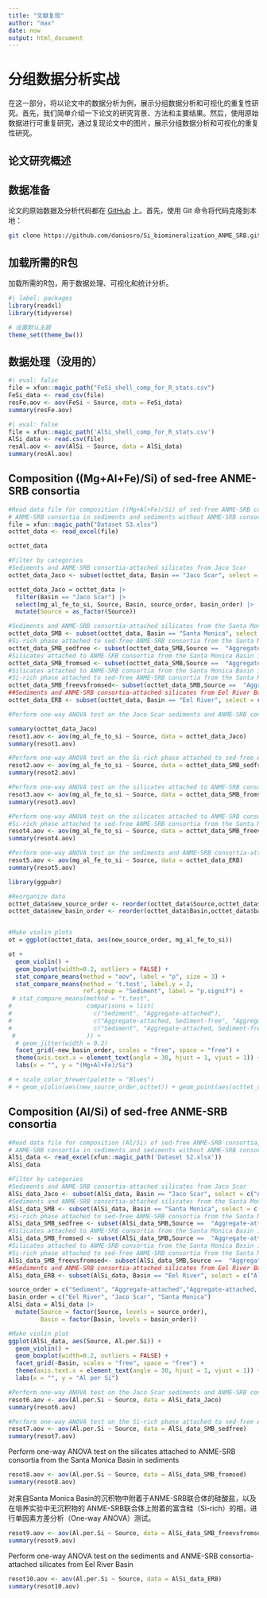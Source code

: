 ---
title: "文献复现"
author: "max"
date: now
output: html_document
---

# 分组数据分析实战

在这一部分，将以论文中的数据分析为例，展示分组数据分析和可视化的重复性研究。首先，我们简单介绍一下论文的研究背景、方法和主要结果。然后，使用原始数据进行可重复研究，通过复现论文中的图片，展示分组数据分析和可视化的重复性研究。

## 论文研究概述

## 数据准备

论文的原始数据及分析代码都在 [GitHub](https://github.com/daniosro/Si_biomineralization_ANME_SRB.git) 上。首先，使用 Git 命令将代码克隆到本地：

```bash
git clone https://github.com/daniosro/Si_biomineralization_ANME_SRB.git --depth 1
```

## 加载所需的R包

加载所需的R包，用于数据处理、可视化和统计分析。

```{r}
#| label: packages 
library(readxl)
library(tidyverse)
```

```{r}
# 设置默认主题
theme_set(theme_bw())
```

## 数据处理（没用的）

```{r}
#| eval: false
file = xfun::magic_path("FeSi_shell_comp_for_R_stats.csv")
FeSi_data <- read_csv(file)
resFe.aov <- aov(FeSi ~ Source, data = FeSi_data)
summary(resFe.aov)
```


```{r}
#| eval: false
file = xfun::magic_path('AlSi_shell_comp_for_R_stats.csv')
AlSi_data <- read.csv(file)
resAl.aov <- aov(AlSi ~ Source, data = AlSi_data)
summary(resAl.aov)
```

## Composition ((Mg+Al+Fe)/Si) of sed-free ANME-SRB consortia

```{r}

#Read data file for composition ((Mg+Al+Fe)/Si) of sed-free ANME-SRB consortia,
# ANME-SRB consortia in sediments and sediments without ANME-SRB consortia
file = xfun::magic_path("Dataset S3.xlsx")
octtet_data <- read_excel(file)

octtet_data
```


```{r}
#Filter by categories
#Sediments and ANME-SRB consortia-attached silicates from Jaco Scar
octtet_data_Jaco <- subset(octtet_data, Basin == "Jaco Scar", select = c("mg_al_fe_to_si","Source","Basin","source_order","basin_order"))

octtet_data_Jaco = octtet_data |> 
  filter(Basin == "Jaco Scar") |> 
  select(mg_al_fe_to_si, Source, Basin, source_order, basin_order) |> 
  mutate(Source = as_factor(Source))

#Sediments and ANME-SRB consortia-attached silicates from the Santa Monica Basin
octtet_data_SMB <- subset(octtet_data, Basin == "Santa Monica", select = c("mg_al_fe_to_si","Source","Basin","source_order","basin_order"))
#Si-rich phase attached to sed-free ANME-SRB consortia from the Santa Monica Basin in incubations
octtet_data_SMB_sedfree <- subset(octtet_data_SMB,Source ==  "Aggregate-attached, Sediment-free" | Source ==  "Sediment", select = c("mg_al_fe_to_si","Source","Basin","source_order","basin_order"))
#Silicates attached to ANME-SRB consortia from the Santa Monica Basin in sediments
octtet_data_SMB_fromsed <- subset(octtet_data_SMB,Source ==  "Aggregate-attached" | Source ==  "Sediment", select = c("mg_al_fe_to_si","Source","Basin","source_order","basin_order"))
#Silicates attached to ANME-SRB consortia from the Santa Monica Basin in sediments and 
#Si-rich phase attached to sed-free ANME-SRB consortia from the Santa Monica Basin in incubations
octtet_data_SMB_freevsfromsed<- subset(octtet_data_SMB,Source ==  "Aggregate-attached" | Source ==  "Aggregate-attached, Sediment-free", select = c("mg_al_fe_to_si","Source","Basin","source_order","basin_order"))
##Sediments and ANME-SRB consortia-attached silicates from Eel River Basin
octtet_data_ERB <- subset(octtet_data, Basin == "Eel River", select = c("mg_al_fe_to_si","Source","Basin","source_order","basin_order"))
```


```{r}

#Perform one-way ANOVA test on the Jaco Scar sediments and ANME-SRB consortia-attached silicates

summary(octtet_data_Jaco)
resot1.aov <- aov(mg_al_fe_to_si ~ Source, data = octtet_data_Jaco)
summary(resot1.aov)
```


```{r}

#Perform one-way ANOVA test on the Si-rich phase attached to sed-free ANME-SRB consortia from the Santa Monica Basin in incubations
resot2.aov <- aov(mg_al_fe_to_si ~ Source, data = octtet_data_SMB_sedfree)
summary(resot2.aov)
```

```{r}

#Perform one-way ANOVA test on the silicates attached to ANME-SRB consortia from the Santa Monica Basin in sediments
resot3.aov <- aov(mg_al_fe_to_si ~ Source, data = octtet_data_SMB_fromsed)
summary(resot3.aov)
```

```{r}

#Perform one-way ANOVA test on the silicates attached to ANME-SRB consortia from the Santa Monica Basin in sediments and 
#Si-rich phase attached to sed-free ANME-SRB consortia from the Santa Monica Basin in incubations
resot4.aov <- aov(mg_al_fe_to_si ~ Source, data = octtet_data_SMB_freevsfromsed)
summary(resot4.aov)
```

```{r}

#Perform one-way ANOVA test on the sediments and ANME-SRB consortia-attached silicates from Eel River Basin
resot5.aov <- aov(mg_al_fe_to_si ~ Source, data = octtet_data_ERB)
summary(resot5.aov)
```


```{r}
library(ggpubr)

#Reorganize data
octtet_data$new_source_order <- reorder(octtet_data$Source,octtet_data$source_order)
octtet_data$new_basin_order <- reorder(octtet_data$Basin,octtet_data$basin_order)


#Make violin plots
ot = ggplot(octtet_data, aes(new_source_order, mg_al_fe_to_si))

ot + 
  geom_violin() + 
  geom_boxplot(width=0.2, outliers = FALSE) +
  stat_compare_means(method = "aov", label = "p", size = 3) +
  stat_compare_means(method = 't.test', label.y = 2,
                     ref.group = "Sediment", label = "p.signif") +
 # stat_compare_means(method = "t.test",
#                     comparisons = list(
#                       c("Sediment", "Aggregate-attached"),
#                       c("Aggregate-attached, Sediment-free", "Aggregate-attached"),
#                       c("Sediment", "Aggregate-attached, Sediment-free")
 #                    )) +
  # geom_jitter(width = 0.2)
  facet_grid(~new_basin_order, scales = "free", space = "free") +
  theme(axis.text.x = element_text(angle = 30, hjust = 1, vjust = 1)) +
  labs(x = "", y = "(Mg+Al+Fe)/Si")

# + scale_color_brewer(palette = "Blues")
# + geom_violin(aes(new_source_order,octtet)) + geom_point(aes(octtet_data$ID)) + geom_jitter(width=0.3,aes(color=octtet_data$ID), size=2.5)#

```

## Composition (Al/Si) of sed-free ANME-SRB consortia

```{r}

#Read data file for composition (Al/Si) of sed-free ANME-SRB consortia,
# ANME-SRB consortia in sediments and sediments without ANME-SRB consortia
AlSi_data <- read_excel(xfun::magic_path('Dataset S2.xlsx'))
AlSi_data
```

```{r}

#Filter by categories
#Sediments and ANME-SRB consortia-attached silicates from Jaco Scar
AlSi_data_Jaco <- subset(AlSi_data, Basin == "Jaco Scar", select = c("Al.per.Si","Source","Basin","Source order","Basin order"))
#Sediments and ANME-SRB consortia-attached silicates from the Santa Monica Basin
AlSi_data_SMB <- subset(AlSi_data, Basin == "Santa Monica", select = c("Al.per.Si","Source","Basin","Source order","Basin order"))
#Si-rich phase attached to sed-free ANME-SRB consortia from the Santa Monica Basin in incubations
AlSi_data_SMB_sedfree <- subset(AlSi_data_SMB,Source ==  "Aggregate-attached, Sediment-free" | Source ==  "Sediment", select = c("Al.per.Si","Source","Basin","Source order","Basin order"))
#Silicates attached to ANME-SRB consortia from the Santa Monica Basin in sediments
AlSi_data_SMB_fromsed <- subset(AlSi_data_SMB,Source ==  "Aggregate-attached" | Source ==  "Sediment", select = c("Al.per.Si","Source","Basin","Source order","Basin order"))
#Silicates attached to ANME-SRB consortia from the Santa Monica Basin in sediments and 
#Si-rich phase attached to sed-free ANME-SRB consortia from the Santa Monica Basin in incubations
AlSi_data_SMB_freevsfromsed<- subset(AlSi_data_SMB,Source ==  "Aggregate-attached" | Source ==  "Aggregate-attached, Sediment-free", select = c("Al.per.Si","Source","Basin","Source order","Basin order"))
##Sediments and ANME-SRB consortia-attached silicates from Eel River Basin
AlSi_data_ERB <- subset(AlSi_data, Basin == "Eel River", select = c("Al.per.Si","Source","Basin","Source order","Basin order"))
```

```{r}
source_order = c("Sediment", "Aggregate-attached","Aggregate-attached, Sediment-free")
basin_order = c("Eel River", "Jaco Scar", "Santa Monica")
AlSi_data = AlSi_data |> 
  mutate(Source = factor(Source, levels = source_order),
         Basin = factor(Basin, levels = basin_order))
```


```{r}

#Make violin plot
ggplot(AlSi_data, aes(Source, Al.per.Si)) +
  geom_violin() +
  geom_boxplot(width=0.2, outliers = FALSE) +
  facet_grid(~Basin, scales = "free", space = "free") +
  theme(axis.text.x = element_text(angle = 30, hjust = 1, vjust = 1)) +
  labs(x = "", y = "Al per Si")
```

```{r}

#Perform one-way ANOVA test on the Jaco Scar sediments and ANME-SRB consortia-attached silicates
resot6.aov <- aov(Al.per.Si ~ Source, data = AlSi_data_Jaco)
summary(resot6.aov)
```

```{r}

#Perform one-way ANOVA test on the Si-rich phase attached to sed-free ANME-SRB consortia from the Santa Monica Basin in incubations
resot7.aov <- aov(Al.per.Si ~ Source, data = AlSi_data_SMB_sedfree)
summary(resot7.aov)
```


Perform one-way ANOVA test on the silicates attached to ANME-SRB consortia from the Santa Monica Basin in sediments
```{r}
resot8.aov <- aov(Al.per.Si ~ Source, data = AlSi_data_SMB_fromsed)
summary(resot8.aov)
```

对来自Santa Monica Basin的沉积物中附着于ANME-SRB联合体的硅酸盐，以及在培养实验中无沉积物的 ANME-SRB联合体上附着的富含硅（Si-rich）的相，进行单因素方差分析（One-way ANOVA）测试。

```{r}
resot9.aov <- aov(Al.per.Si ~ Source, data = AlSi_data_SMB_freevsfromsed)
summary(resot9.aov)
```


Perform one-way ANOVA test on the sediments and ANME-SRB consortia-attached silicates from Eel River Basin
```{r}
resot10.aov <- aov(Al.per.Si ~ Source, data = AlSi_data_ERB)
summary(resot10.aov)

```
